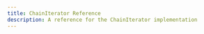 ---
title: ChainIterator Reference
description: A reference for the ChainIterator implementation
---
